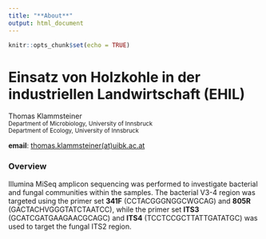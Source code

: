 ```yaml
---
title: "**About**"
output: html_document
---
```


```r
knitr::opts_chunk$set(echo = TRUE)
```

# Einsatz von Holzkohle in der industriellen Landwirtschaft (EHIL)  

Thomas Klammsteiner  
<sup>Department of Microbiology, University of Innsbruck</sup>  
<sup>Department of Ecology, University of Innsbruck</sup>  
  
**email**: [thomas.klammsteiner(at)uibk.ac.at](mailto:thomas.klammsteiner@uibk.ac.at)  

  
### Overview 
Illumina MiSeq amplicon sequencing was performed to investigate bacterial and fungal communities within the samples. The bacterial V3-4 region was targeted using the primer set **341F** (CCTACGGGNGGCWGCAG) and **805R** (GACTACHVGGGTATCTAATCC), while the primer set **ITS3** (GCATCGATGAAGAACGCAGC) and **ITS4** (TCCTCCGCTTATTGATATGC) was used to target the fungal ITS2 region.
